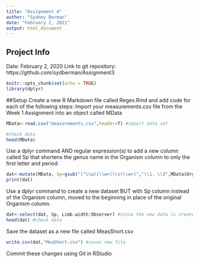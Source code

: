 ```yaml
---
title: "Assignment 4"
author: "Sydney Berman"
date: "February 2, 2021"
output: html_document
---
```

## Project Info
Date: February 2, 2020
Link to git repository: https://github.com/sydberman/Assignment3

```r
knitr::opts_chunk$set(echo = TRUE)
library(dplyr)
```

##Setup 
Create a new R Markdown file called Regex.Rmd and add code for each of the following steps:
Import your measurements.csv file from the Week 1 Assignment into an object called MData
```r
MData<-read.csv("measurements.csv",header=T) #import data set 

#check data 
head(MData)

```

Use a dplyr command AND regular expression(s) to add a new column called Sp that shortens the genus name in the Organism column to only the first letter and period
```r
dat<-mutate(MData, Sp=gsub("(^\\w)(\\w+)\\s(\\w+)","\\1. \\3",MData$Organism)) #anything with 2 words will be substituted to have the first word shortened to only the first letter, followed by a period, space and the second word
print(dat)

```

Use a dplyr command to create a new dataset BUT with Sp column instead of the Organism column, moved to the beginning in place of the original Organism column.
```r
dat<-select(dat, Sp, Limb.width:Observer) #since the new data is created can selec and rearrange for columns wanted 
head(dat) #check data 

```

Save the dataset as a new file called MeasShort.csv
```r
write.csv(dat,"MeaShort.csv") #saves new file 
```

Commit these changes using Git in RStudio
